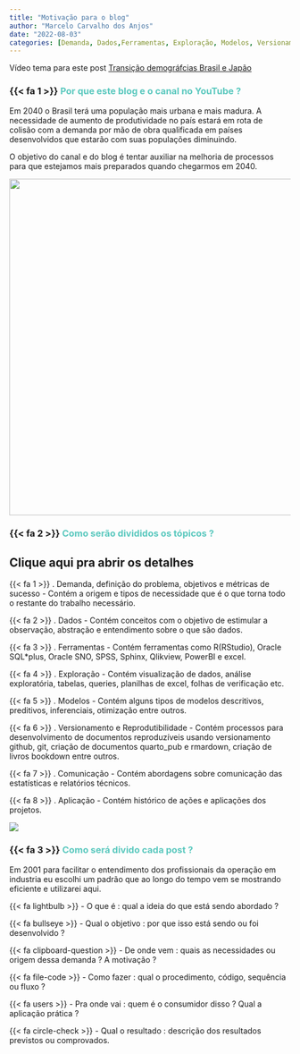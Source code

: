 ```yaml
---
title: "Motivação para o blog"
author: "Marcelo Carvalho dos Anjos"
date: "2022-08-03"
categories: [Demanda, Dados,Ferramentas, Exploração, Modelos, Versionamento, Comunicação, Aplicação]
---
```


::: {.callout-tip appearance="simple"}
Vídeo tema para este post [Transição demográfcias Brasil e Japão](https://youtu.be/xJWjSOml7zI){target="_blank"}
:::

### {{< fa 1 >}} [**Por que este blog e o canal no YouTube ?**]{style="color: #5AC8BE ;"}

Em 2040 o Brasil terá uma população mais urbana e mais madura. A necessidade de aumento de produtividade no país estará em rota de colisão com a demanda por mão de obra qualificada em países desenvolvidos que estarão com suas populações diminuindo.

O objetivo do canal e do blog é tentar auxiliar na melhoria de processos para que estejamos mais preparados quando chegarmos em 2040.

![](demographic_shift.png){fig-align="center" width="602"}

### {{< fa 2 >}} [**Como serão divididos os tópicos ?**]{style="color: #5AC8BE ;"}

::: {.callout-tip appearance="simple" collapse="true"}
## Clique aqui pra abrir os detalhes

{{< fa 1 >}} . Demanda, definição do problema, objetivos e métricas de sucesso - Contém a origem e tipos de necessidade que é o que torna todo o restante do trabalho necessário.

{{< fa 2 >}} . Dados - Contém conceitos com o objetivo de estimular a observação, abstração e entendimento sobre o que são dados.

{{< fa 3 >}} . Ferramentas - Contém ferramentas como R(RStudio), Oracle SQL*plus, Oracle SNO, SPSS, Sphinx, Qlikview, PowerBI e excel.

{{< fa 4 >}} . Exploração - Contém visualização de dados, análise exploratória, tabelas, queries, planilhas de excel, folhas de verificação etc.

{{< fa 5 >}} . Modelos - Contém alguns tipos de modelos descritivos, preditivos, inferenciais, otimização entre outros.

{{< fa 6 >}} . Versionamento e Reprodutibilidade - Contém processos para desenvolvimento de documentos reproduzíveis usando versionamento github, git, criação de documentos quarto_pub e rmardown, criação de livros bookdown entre outros.

{{< fa 7 >}} . Comunicação - Contém abordagens sobre comunicação das estatísticas e relatórios técnicos.

{{< fa 8 >}} . Aplicação - Contém histórico de ações e aplicações dos projetos.
:::

![](tumb.png){fig-align="center"}

### {{< fa 3 >}} [**Como será divido cada post ?**]{style="color: #5AC8BE ;"}

Em 2001 para facilitar o entendimento dos profissionais da operação em industria eu escolhi um padrão que ao longo do tempo vem se mostrando eficiente e utilizarei aqui.

{{< fa lightbulb >}} - O que é : qual a ideia do que está sendo abordado ?

{{< fa bullseye >}} - Qual o objetivo : por que isso está sendo ou foi desenvolvido ?

{{< fa clipboard-question >}} - De onde vem : quais as necessidades ou origem dessa demanda ? A motivação ?

{{< fa file-code >}} - Como fazer : qual o procedimento, código, sequência ou fluxo ?

{{< fa users >}} - Pra onde vai : quem é o consumidor disso ? Qual a aplicação prática ?

{{< fa circle-check >}} - Qual o resultado : descrição dos resultados previstos ou comprovados.
